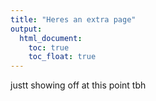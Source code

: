 ```yaml
---
title: "Heres an extra page"
output: 
  html_document:
    toc: true
    toc_float: true
---
```


justt showing off at this point tbh     
